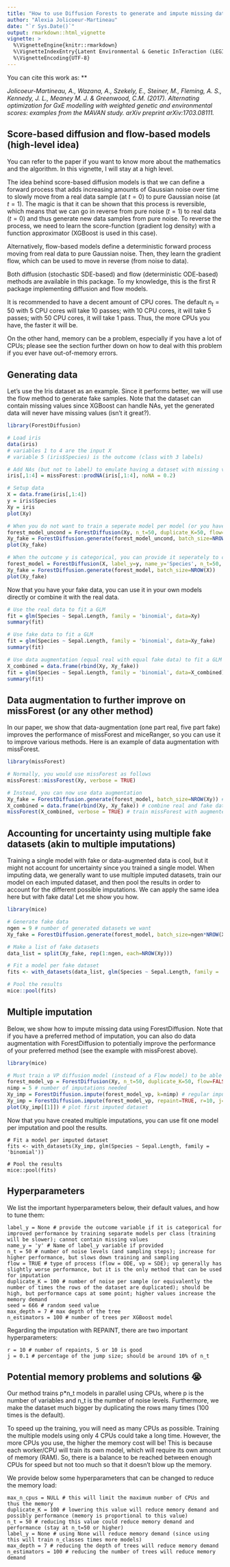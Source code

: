 ---
title: "How to use Diffusion Forests to generate and impute missing data (from basic to advanced usage)"
author: "Alexia Jolicoeur-Martineau"
date: "`r Sys.Date()`"
output: rmarkdown::html_vignette
vignette: >
  %\VignetteEngine{knitr::rmarkdown}
  %\VignetteIndexEntry{Latent Environmental & Genetic InTeraction (LEGIT) modelling}
  %\VignetteEncoding{UTF-8}
---

You can cite this work as: **

*Jolicoeur-Martineau, A., Wazana, A., Szekely, E., Steiner, M., Fleming, A. S., Kennedy, J. L., Meaney M. J. & Greenwood, C.M. (2017). Alternating optimization for GxE modelling with weighted genetic and environmental scores: examples from the MAVAN study. arXiv preprint arXiv:1703.08111.*

## Score-based diffusion and flow-based models (high-level idea)

You can refer to the paper if you want to know more about the mathematics and the algorithm. In this vignette, I will stay at a high level. 

The idea behind score-based diffusion models is that we can define a forward process that adds increasing amounts of Gaussian noise over time to slowly move from a real data sample (at $t=0$) to pure Gaussian noise (at $t=1$). The magic is that it can be shown that this process is reversible, which means that we can go in reverse from pure noise ($t=1$) to real data ($t=0$) and thus generate new data samples from pure noise. To reverse the process, we need to learn the score-function (gradient log density) with a function approximator (XGBoost is used in this case). 

Alternatively, flow-based models define a deterministic forward process moving from real data to pure Gaussian noise. Then, they learn the gradient flow, which can be used to move in reverse (from noise to data). 

Both diffusion (stochastic SDE-based) and flow (deterministic ODE-based) methods are available in this package. To my knowledge, this is the first R package implementing diffusion and flow models.

It is recommended to have a decent amount of CPU cores. The default $n_t=50$ with 5 CPU cores will take 10 passes; with 10 CPU cores, it will take 5 passes; with 50 CPU cores, it will take 1 pass. Thus, the more CPUs you have, the faster it will be.

On the other hand, memory can be a problem, especially if you have a lot of CPUs; please see the section further down on how to deal with this problem if you ever have out-of-memory errors.

## Generating data

Let's use the Iris dataset as an example. Since it performs better, we will use the flow method to generate fake samples. Note that the dataset can contain missing values since XGBoost can handle NAs, yet the generated data will never have missing values (isn't it great?).

```{r}
library(ForestDiffusion)

# Load iris
data(iris)
# variables 1 to 4 are the input X
# variable 5 (iris$Species) is the outcome (class with 3 labels)

# Add NAs (but not to label) to emulate having a dataset with missing values
iris[,1:4] = missForest::prodNA(iris[,1:4], noNA = 0.2)

# Setup data
X = data.frame(iris[,1:4])
y = iris$Species
Xy = iris
plot(Xy)

# When you do not want to train a seperate model per model (or you have a regression problem), you can provide the dataset together
forest_model_uncond = ForestDiffusion(Xy, n_t=50, duplicate_K=50, flow=TRUE, max_n_cpus=4)
Xy_fake = ForestDiffusion.generate(forest_model_uncond, batch_size=NROW(Xy))
plot(Xy_fake)

# When the outcome y is categorical, you can provide it seperately to construct a seperate model per label (this can improve performance, but it will be slower)
forest_model = ForestDiffusion(X, label_y=y, name_y='Species', n_t=50, duplicate_K=50, flow=TRUE, max_n_cpus=4)
Xy_fake = ForestDiffusion.generate(forest_model, batch_size=NROW(X))
plot(Xy_fake)

```

Now that you have your fake data, you can use it in your own models directly or combine it with the real data.

```{r}
# Use the real data to fit a GLM
fit = glm(Species ~ Sepal.Length, family = 'binomial', data=Xy)
summary(fit)

# Use fake data to fit a GLM
fit = glm(Species ~ Sepal.Length, family = 'binomial', data=Xy_fake)
summary(fit)

# Use data augmentation (equal real with equal fake data) to fit a GLM
X_combined = data.frame(rbind(Xy, Xy_fake))
fit = glm(Species ~ Sepal.Length, family = 'binomial', data=X_combined)
summary(fit)
```

## Data augmentation to further improve on missForest (or any other method)

In our paper, we show that data-augmentation (one part real, five part fake) improves the performance of missForest and miceRanger, so you can use it to improve various methods. Here is an example of data augmentation with missForest.

```{r}
library(missForest)

# Normally, you would use missForest as follows
missForest::missForest(Xy, verbose = TRUE)

# Instead, you can now use data augmentation
Xy_fake = ForestDiffusion.generate(forest_model, batch_size=NROW(Xy)) # generates as much fake as real data
X_combined = data.frame(rbind(Xy, Xy_fake)) # combine real and fake data
missForest(X_combined, verbose = TRUE) # train missForest with augmented data for higher imputation performance

```

## Accounting for uncertainty using multiple fake datasets (akin to multiple imputations)

Training a single model with fake or data-augmented data is cool, but it might not account for uncertainty since you trained a single model. When imputing data, we generally want to use multiple imputed datasets, train our model on each imputed dataset, and then pool the results in order to account for the different possible imputations. We can apply the same idea here but with fake data! Let me show you how.

```{r}
library(mice)

# Generate fake data
ngen = 9 # number of generated datasets we want
Xy_fake = ForestDiffusion.generate(forest_model, batch_size=ngen*NROW(Xy))

# Make a list of fake datasets
data_list = split(Xy_fake, rep(1:ngen, each=NROW(Xy)))

# Fit a model per fake dataset
fits <- with_datasets(data_list, glm(Species ~ Sepal.Length, family = 'binomial'))

# Pool the results
mice::pool(fits) 

```

## Multiple imputation

Below, we show how to impute missing data using ForestDiffusion. Note that if you have a preferred method of imputation, you can also do data augmentation with ForestDiffusion to potentially improve the performance of your preferred method (see the example with missForest above).

```{r}
library(mice)

# Must train a VP diffusion model (instead of a Flow model) to be able to impute data
forest_model_vp = ForestDiffusion(Xy, n_t=50, duplicate_K=50, flow=FALSE, max_n_cpus=4)
nimp = 5 # number of imputations needed
Xy_imp = ForestDiffusion.impute(forest_model_vp, k=nimp) # regular imputations (fast)
Xy_imp = ForestDiffusion.impute(forest_model_vp, repaint=TRUE, r=10, j=5, k=nimp) # REPAINT imputations (slow, but better)
plot(Xy_imp[[1]]) # plot first imputed dataset
```

Now that you have created multiple imputations, you can use fit one model per imputation and pool the results.

```
# Fit a model per imputed dataset
fits <- with_datasets(Xy_imp, glm(Species ~ Sepal.Length, family = 'binomial'))

# Pool the results
mice::pool(fits) 

```

## Hyperparameters

We list the important hyperparameters below, their default values, and how to tune them:

```
label_y = None # provide the outcome variable if it is categorical for improved performance by training separate models per class (training will be slower); cannot contain missing values
name_y = 'y' # Name of label_y variable if provided
n_t = 50 # number of noise levels (and sampling steps); increase for higher performance, but slows down training and sampling
flow = TRUE # type of process (flow = ODE, vp = SDE); vp generally has slightly worse performance, but it is the only method that can be used for imputation
duplicate_K = 100 # number of noise per sample (or equivalently the number of times the rows of the dataset are duplicated); should be high, but performance caps at some point; higher values increase the memory demand
seed = 666 # random seed value
max_depth = 7 # max depth of the tree
n_estimators = 100 # number of trees per XGBoost model
```

Regarding the imputation with REPAINT, there are two important hyperparameters:
```
r = 10 # number of repaints, 5 or 10 is good
j = 0.1 # percentage of the jump size; should be around 10% of n_t
```

## Potential memory problems and solutions 😭

Our method trains p\*n_t models in parallel using CPUs, where p is the number of variables and n_t is the number of noise levels. Furthermore, we make the dataset much bigger by duplicating the rows many times (100 times is the default).

To speed up the training, you will need as many CPUs as possible. Training the multiple models using only 4 CPUs could take a long time. However, the more CPUs you use, the higher the memory cost will be! This is because each worker/CPU will train its own model, which will require its own amount of memory (RAM). So, there is a balance to be reached between enough CPUs for speed but not too much so that it doesn't blow up the memory.

We provide below some hyperparameters that can be changed to reduce the memory load:
```
max_n_cpus = NULL # this will limit the maximum number of CPUs and thus the memory
duplicate_K = 100 # lowering this value will reduce memory demand and possibly performance (memory is proportional to this value)
n_t = 50 # reducing this value could reduce memory demand and performance (stay at n_t=50 or higher)
label_y = None # using None will reduce memory demand (since using this will train n_classes times more models)
max_depth = 7 # reducing the depth of trees will reduce memory demand
n_estimators = 100 # reducing the number of trees will reduce memory demand
```

